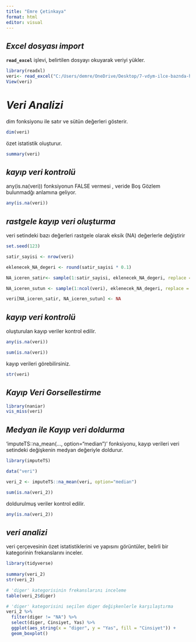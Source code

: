---
title: "Emre Çetinkaya"
format: html
editor: visual
---

## *Excel dosyası import*

**`read_excel`** işlevi, belirtilen dosyayı okuyarak veriyi yükler.

```{r}
library(readxl)
veri<- read_excel("C:/Users/demre/OneDrive/Desktop/7-vdym-ilce-baznda-hanelerin-yllk-tatil-tercihleri (1).xlsx")
View(veri)
```

# *Veri Analizi*

dim fonksiyonu ile satır ve sütün değerleri gösterir.

```{r}
dim(veri)
```

özet istatistik oluşturur.

```{r}
summary(veri)

```

## *kayıp veri kontrolü*

any(is.na(veri)) fonksiyonun FALSE vermesi , veride Boş Gözlem bulunmadğı anlamına geliyor.

```{r}
any(is.na(veri))

```

## *rastgele kayıp veri oluşturma*

veri setindeki bazı değerleri rastgele olarak eksik (NA) değerlerle değiştirir

```{r Kayıp veri olusturma}

set.seed(123)

satir_sayisi <- nrow(veri)

eklenecek_NA_degeri <- round(satir_sayisi * 0.1)  

NA_iceren_satir<- sample(1:satir_sayisi, eklenecek_NA_degeri, replace = TRUE)

NA_iceren_sutun <- sample(1:ncol(veri), eklenecek_NA_degeri, replace = TRUE)

veri[NA_iceren_satir, NA_iceren_sutun] <- NA

```

## *kayıp veri kontrolü*

oluşturulan kayıp veriler kontrol edilir.

```{r}
any(is.na(veri))

sum(is.na(veri))
```

kayıp verileri görebilirsiniz.

```{r veri }

str(veri)
```

## *Kayıp Veri Gorsellestirme*

```{r}
library(naniar)
vis_miss(veri)
```

## *Medyan ile Kayıp veri doldurma*

'imputeTS::na_mean(..., option="median")' fonksiyonu, kayıp verileri veri setindeki değişkenin medyan değeriyle doldurur.

```{r kayıp veri medyan}

library(imputeTS)

data("veri")

veri_2 <- imputeTS::na_mean(veri, option="median")

sum(is.na(veri_2))
```

doldurulmuş veriler kontrol edilir.

```{r}
any(is.na(veri_2))

```

## *veri analizi*

veri çerçevesinin özet istatistiklerini ve yapısını görüntüler, belirli bir kategorinin frekanslarını inceler.

```{r}
library(tidyverse)
        
summary(veri_2)
str(veri_2)

# 'diger' kategorisinin frekanslarını inceleme
table(veri_2$diger)

# 'diger' kategorisini seçilen diger değişkenlerle karşılaştırma
veri_2 %>%
  filter(diger != "NA") %>%
  select(diger, Cinsiyet, Yas) %>%
  ggplot(aes_string(x = "diger", y = "Yas", fill = "Cinsiyet")) +
  geom_boxplot()


```
